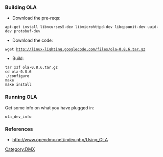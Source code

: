 === Building OLA ===
* Download the pre-reqs:
 apt-get install libncurses5-dev libmicrohttpd-dev libcppunit-dev uuid-dev protobuf-dev
* Download the code:
 wget http://linux-lighting.googlecode.com/files/ola-0.8.6.tar.gz
* Build:
 tar xzf ola-0.8.6.tar.gz
 cd ola-0.8.6
 ./configure
 make
 make install

=== Running OLA ===
Get some info on what you have plugged in:
 ola_dev_info

=== References ===
* http://www.opendmx.net/index.php/Using_OLA

[[Category:DMX]]